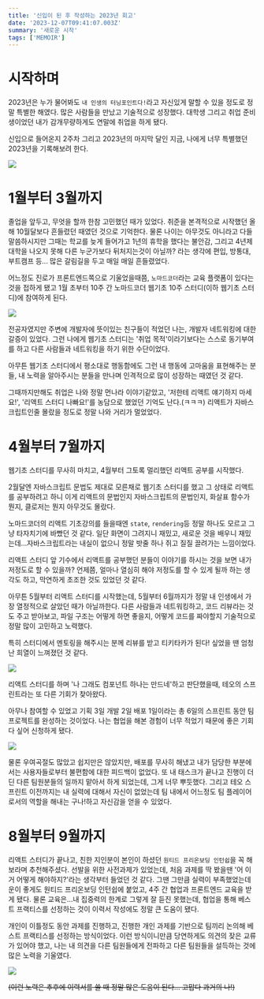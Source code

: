 ```yaml
---
title: '신입이 된 후 작성하는 2023년 회고'
date: '2023-12-07T09:41:07.003Z'
summary: '새로운 시작'
tags: ['MEMOIR']
---
```


# 시작하며

2023년은 누가 물어봐도 `내 인생의 터닝포인트다!`라고 자신있게 말할 수 있을 정도로 정말 특별한 해였다.
많은 사람들을 만났고 기술적으로 성장했다. 대학생 그리고 취업 준비생이었던 내가 감개무량하게도 연말에 취업을 하게 됐다.

신입으로 들어온지 2주차 그리고 2023년의 마지막 달인 지금, 나에게 너무 특별했던 2023년을 기록해보려 한다.

<img src="https://github.com/YeongseoYoon/yeongseo-blog/assets/86523545/134e4d06-ca3d-4b2a-ab90-c4803b2c7451" />

# 1월부터 3월까지

졸업을 앞두고, 무엇을 할까 한참 고민했던 때가 있었다.
취준을 본격적으로 시작했던 올해 10월달보다 흔들렸던 때였던 것으로 기억한다.
물론 나이는 아무것도 아니라고 다들 말씀하시지만 그때는 학교를 늦게 들어가고 1년의 휴학을 했다는 불안감, 그리고 4년제 대학을 나오지 못해 다른 누군가보다 뒤처지는것이 아닐까? 라는
생각에 편입, 방통대, 부트캠프 등... 많은 갈림길을 두고 매일 매일 흔들렸었다.

어느정도 진로가 프론트엔드쪽으로 기울었을때쯤, `노마드코더`라는 교육 플랫폼이 있다는 것을 접하게 됐고 1월 초부터 10주 간 노마드코더 웹기초 10주 스터디(이하 웹기초 스터디)에 참여하게 된다.

<img src="https://github.com/YeongseoYoon/yeongseo-blog/assets/86523545/59283e1e-5b38-4f6c-8320-83426c462bd8" />

전공자였지만 주변에 개발자에 뜻이있는 친구들이 적었던 나는, 개발자 네트워킹에 대한 갈증이 있었다.
그런 나에게 웹기초 스터디는 '취업 목적'이라기보다는 스스로 동기부여를 하고 다른 사람들과 네트워킹을 하기 위한 수단이었다.

아무튼 웹기초 스터디에서 평소대로 행동함에도 그런 내 행동에 고마움을 표현해주는 분들, 내 노력을 알아주시는 분들을 만나며 인격적으로 많이 성장하는 때였던 것 같다.

그때까지만해도 취업은 나와 정말 먼나라 이야기같았고, '저한테 리액트 얘기하지 마세요!', '리액트 스터디 나빠요!'를 농담으로 했었던 기억도 난다.(ㅋㅋㅋ) 리액트가 자바스크립트인줄 몰랐을 정도로 정말 나와 거리가 멀었었다.

# 4월부터 7월까지

웹기초 스터디를 무사히 마치고, 4월부터 그토록 멀리했던 리액트 공부를 시작했다.

2월달엔 자바스크립트 문법도 제대로 모른채로 웹기초 스터디를 했고 그 상태로 리액트를 공부하려고 하니 이게 리액트의 문법인지 자바스크립트의 문법인지, 화살표 함수가 뭔지, 클로저는 뭔지 아무것도 몰랐다.

노마드코더의 리액트 기초강의를 들을때엔 `state`, `rendering`등 정말 하나도 모르고 그냥 타자치기에 바빴던 것 같다.
일단 화면이 그려지니 재밌고, 새로운 것을 배우니 재밌는데...자바스크립트라는 내실이 없으니 정말 밧줄 하나 쥐고 질질 끌려가는 느낌이었다.

리액트 스터디 앞 기수에서 리액트를 공부했던 분들이 이야기를 하시는 것을 보면 내가 저정도로 할 수 있을까? 언제쯤, 얼마나 열심히 해야 저정도를 할 수 있게 될까 하는 생각도 하고, 막연하게 초조한 것도 있었던 것 같다.

아무튼 5월부터 리액트 스터디를 시작했는데, 5월부터 6월까지가 정말 내 인생에서 가장 열정적으로 살았던 때가 아닐까한다.
다른 사람들과 네트워킹하고, 코드 리뷰라는 것도 주고 받아보고, 파일 구조는 어떻게 하면 좋을지, 어떻게 코드를 짜야할지 기술적으로 정말 많이 고민하고 노력했다.

특히 스터디에서 멘토링을 해주시는 분께 리뷰를 받고 티키타카가 된다! 싶었을 땐 엄청난 희열이 느껴졌던 것 같다.

<img src="https://github.com/YeongseoYoon/disney-app/assets/86523545/6e076ad0-6234-4ca8-8e29-7e36a6ab77ce" />

리액트 스터디를 하며 '나 그래도 컴포넌트 하나는 만드네'하고 판단했을때, 테오의 스프린트라는 또 다른 기회가 찾아왔다.

아무나 참여할 수 있었고 기획 3일 개발 2일 배포 1일이라는 총 6일의 스프린트 동안 팀 프로젝트를 완성하는 것이었다.
나는 협업을 해본 경험이 너무 적었기 때문에 좋은 기회다 싶어 신청하게 됐다.

<img src="https://github.com/YeongseoYoon/search-clinicaltrial/assets/86523545/5e9e6dac-6d60-4681-afde-42ff378f930e" />

물론 우여곡절도 많았고 쉽지만은 않았지만, 배포를 무사히 해냈고 내가 담당한 부분에서는 사용자들로부터 불편함에 대한 피드백이 없었다.
또 내 태스크가 끝나고 진행이 더딘 다른 팀원분들의 일까지 맡아서 하게 되었는데, 그게 너무 뿌듯했다. 그리고 테오 스프린트 이전까지는 내 실력에 대해서 자신이 없었는데 팀 내에서 어느정도 팀 플레이어로서의 역할을 해내는 구나!하고 자신감을 얻을 수 있었다.

# 8월부터 9월까지

리액트 스터디가 끝나고, 친한 지인분이 본인이 하셨던 `원티드 프리온보딩 인턴쉽`을 꼭 해보라며 추천해주셨다.
선발을 위한 사전과제가 있었는데, 처음 과제를 딱 봤을땐 '어 이거 어떻게 해야하지?'라는 생각부터 들었던 것 같다. 그땐 그만큼 실력이 부족했었는데 운이 좋게도 원티드 프리온보딩 인턴쉽에 붙었고, 4주 간 협업과 프론트엔드 교육을 받게 됐다.
물론 교육은...내 집중력의 한계로 그렇게 잘 듣진 못했는데, 협업을 통해 베스트 프랙티스를 선정하는 것이 이력서 작성에도 정말 큰 도움이 됐다.

개인이 이틀정도 동안 과제를 진행하고, 진행한 개인 과제를 기반으로 팀끼리 논의해 베스트 프랙티스를 선정하는 방식이었다.
이런 방식이니만큼 당연하게도 의견의 잦은 교류가 있어야 했고, 나는 내 의견을 다른 팀원들에게 전파하고 다른 팀원들을 설득하는 것에 많은 노력을 기울였다.

<img src="https://github.com/YeongseoYoon/yeongseo-blog/assets/86523545/e29b3f44-c84e-4f69-be38-96be85aafcd0" />

~~(이런 노력은 추후에 이력서를 쓸 때 정말 많은 도움이 된다... 고맙다 과거의 나!)~~
